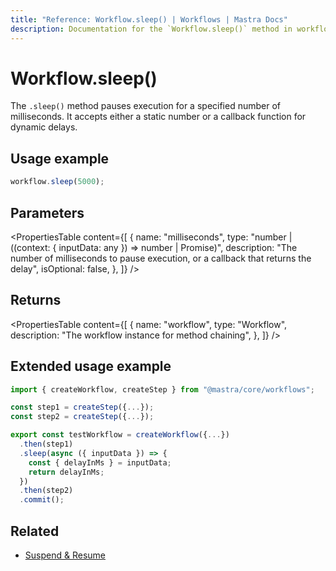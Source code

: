 ```yaml
---
title: "Reference: Workflow.sleep() | Workflows | Mastra Docs"
description: Documentation for the `Workflow.sleep()` method in workflows, which pauses execution for a specified number of milliseconds.
---
```


# Workflow.sleep()

The `.sleep()` method pauses execution for a specified number of milliseconds. It accepts either a static number or a callback function for dynamic delays.

## Usage example

```typescript copy
workflow.sleep(5000);
```

## Parameters

<PropertiesTable
  content={[
    {
      name: "milliseconds",
      type: "number | ((context: { inputData: any }) => number | Promise<number>)",
      description:
        "The number of milliseconds to pause execution, or a callback that returns the delay",
      isOptional: false,
    },
  ]}
/>

## Returns

<PropertiesTable
  content={[
    {
      name: "workflow",
      type: "Workflow",
      description: "The workflow instance for method chaining",
    },
  ]}
/>

## Extended usage example

```typescript showLineNumbers copy
import { createWorkflow, createStep } from "@mastra/core/workflows";

const step1 = createStep({...});
const step2 = createStep({...});

export const testWorkflow = createWorkflow({...})
  .then(step1)
  .sleep(async ({ inputData }) => {
    const { delayInMs } = inputData;
    return delayInMs;
  })
  .then(step2)
  .commit();
```

## Related

- [Suspend & Resume](/docs/workflows/suspend-and-resume#sleep--events)
